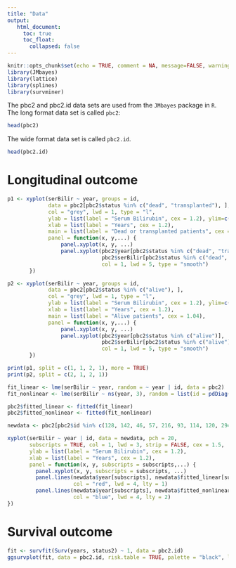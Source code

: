 ```yaml
---
title: "Data"
output: 
   html_document:
     toc: true
     toc_float:
       collapsed: false
---
```


```r
knitr::opts_chunk$set(echo = TRUE, comment = NA, message=FALSE, warning=FALSE)
library(JMbayes)
library(lattice)
library(splines)
library(survminer)
```

The pbc2 and pbc2.id data sets are used from the <code>JMbayes</code> package in <code>R</code>. 
The long format data set is called <code>pbc2</code>: 
```r
head(pbc2)
```

The wide format data set is called <code>pbc2.id</code>. 
```r
head(pbc2.id)
```

# Longitudinal outcome

```r
p1 <- xyplot(serBilir ~ year, groups = id, 
             data = pbc2[pbc2$status %in% c("dead", "transplanted"), ], 
             col = "grey", lwd = 1, type = "l",
             ylab = list(label = "Serum Bilirubin", cex = 1.2), ylim=c(0, 41), xlim = c(0, 12.5),
             xlab = list(label = "Years", cex = 1.2),
             main = list(label = "Dead or transplanted patients", cex = 1.04),
             panel = function(x, y,...) {
                 panel.xyplot(x, y, ...)
                 panel.xyplot(pbc2$year[pbc2$status %in% c("dead", "transplanted")], 
                              pbc2$serBilir[pbc2$status %in% c("dead", "transplanted")], 
                              col = 1, lwd = 5, type = "smooth")
       })

p2 <- xyplot(serBilir ~ year, groups = id, 
             data = pbc2[pbc2$status %in% c("alive"), ], 
             col = "grey", lwd = 1, type = "l",
             ylab = list(label = "Serum Bilirubin", cex = 1.2), ylim=c(0, 41), xlim = c(0, 12.5),
             xlab = list(label = "Years", cex = 1.2),
             main = list(label = "Alive patients", cex = 1.04),
             panel = function(x, y,...) {
                 panel.xyplot(x, y, ...)
                 panel.xyplot(pbc2$year[pbc2$status %in% c("alive")], 
                              pbc2$serBilir[pbc2$status %in% c("alive")], 
                              col = 1, lwd = 5, type = "smooth")
       })

print(p1, split = c(1, 1, 2, 1), more = TRUE)
print(p2, split = c(2, 1, 2, 1))
```


```r
fit_linear <- lme(serBilir ~ year, random = ~ year | id, data = pbc2)
fit_nonlinear <- lme(serBilir ~ ns(year, 3), random = list(id = pdDiag(form = ~ ns(year, 3))), data = pbc2)

pbc2$fitted_linear <- fitted(fit_linear)
pbc2$fitted_nonlinear <- fitted(fit_nonlinear)

newdata <- pbc2[pbc2$id %in% c(128, 142, 46, 57, 216, 93, 114, 120, 294), ]

xyplot(serBilir ~ year | id, data = newdata, pch = 20, 
       subscripts = TRUE, col = 1, lwd = 3, strip = FALSE, cex = 1.5,
       ylab = list(label = "Serum Bilirubin", cex = 1.2),
       xlab = list(label = "Years", cex = 1.2),
       panel = function(x, y, subscripts = subscripts,...) {
         panel.xyplot(x, y, subscripts = subscripts, ...)
         panel.lines(newdata$year[subscripts], newdata$fitted_linear[subscripts], 
                     col = "red", lwd = 4, lty = 1)
         panel.lines(newdata$year[subscripts], newdata$fitted_nonlinear[subscripts], 
                     col = "blue", lwd = 4, lty = 2)
})
```

# Survival outcome

```r
fit <- survfit(Surv(years, status2) ~ 1, data = pbc2.id)
ggsurvplot(fit, data = pbc2.id, risk.table = TRUE, palette = "black", legend = "none")
```

